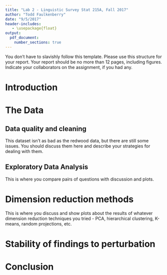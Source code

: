 ```yaml
---
title: "Lab 2 - Linguistic Survey Stat 215A, Fall 2017"
author: "Todd Faulkenberry"
date: "9/5/2017"
header-includes:
   - \usepackage{float}
output: 
  pdf_document:
    number_sections: true
---
```


You don't have to slavishly follow this template. Please use this
structure for your report. Your report should be no more than 12 pages, including figures. Indicate your collaborators on the assignment, if you had
any.


# Introduction


# The Data


## Data quality and cleaning

This dataset isn't as bad as the redwood data, but there are still
some issues. You should discuss them here and describe your strategies
for dealing with them.


## Exploratory Data Analysis

This is where you compare pairs of questions with discussion and plots.


# Dimension reduction methods

This is where you discuss and show plots about the results of whatever
dimension reduction techniques you tried - PCA, hierarchical clustering,
K-means, random projections, etc.


# Stability of findings to perturbation


# Conclusion